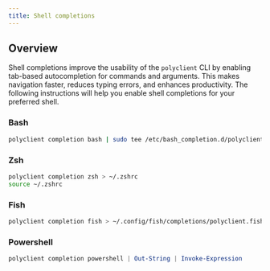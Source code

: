 ```yaml
---
title: Shell completions
---
```


## Overview 

Shell completions improve the usability of the `polyclient` CLI by enabling tab-based autocompletion for commands and arguments. This makes navigation faster, reduces typing errors, and enhances productivity. The following instructions will help you enable shell completions for your preferred shell.

### Bash

```sh
polyclient completion bash | sudo tee /etc/bash_completion.d/polyclient
```

### Zsh

```sh
polyclient completion zsh > ~/.zshrc
source ~/.zshrc
```

### Fish

```sh
polyclient completion fish > ~/.config/fish/completions/polyclient.fish
```

### Powershell

```powershell
polyclient completion powershell | Out-String | Invoke-Expression
```
